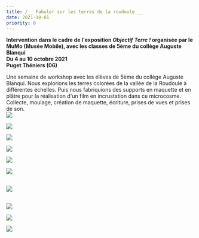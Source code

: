 ```yaml
---
title: /__ Fabuler sur les terres de la roudoule __
date: 2021-10-01
priority: 0
---
```

**Intervention dans le cadre de l'exposition *Objectif Terre !* organisée par le MuMo (Musée Mobile), avec les classes de 5ème du collège Auguste Blanqui**\
**Du 4 au 10 octobre 2021**\
**Puget Théniers (06)**

Une semaine de workshop avec les élèves de 5ème du collège Auguste Blanqui. Nous explorions les terres colorées de la vallée de la Roudoule à différentes échelles. Puis nous fabriquions des supports en maquette et en plâtre pour la réalisation d'un film en incrustation dans ce microcosme. Collecte, moulage, création de maquette, écriture, prises de vues et prises de son.\
![](src/assets/images/instants/fabuler-sur-les-terres-de-la-roudoule/2_DSC02927-1024x768.jpg)

![](src/assets/images/instants/fabuler-sur-les-terres-de-la-roudoule/3_IMG_0186-1024x683.jpg)

![](src/assets/images/instants/fabuler-sur-les-terres-de-la-roudoule/4_IMG_0244-1024x683.jpg)

![](src/assets/images/instants/fabuler-sur-les-terres-de-la-roudoule/5_IMG_0264-1024x683.jpg)

![](src/assets/images/instants/fabuler-sur-les-terres-de-la-roudoule/7_20210929_103853-1024x576.jpg)

![](src/assets/images/instants/fabuler-sur-les-terres-de-la-roudoule/8_IMG_0305-1024x683.jpg)

\
![](src/assets/images/instants/fabuler-sur-les-terres-de-la-roudoule/10_20210929_114658-e1647614026231-768x1365.jpg)

\
![](src/assets/images/instants/fabuler-sur-les-terres-de-la-roudoule/11_tournage-Le%CC%81na-6-30092021-1024x730.jpeg)

![](src/assets/images/instants/fabuler-sur-les-terres-de-la-roudoule/12_20211001_090820-1024x576.jpg)

![](src/assets/images/instants/fabuler-sur-les-terres-de-la-roudoule/13_20211001_091454-1024x576_.jpg)

<VimeoEmbed videoId={629410755} />
